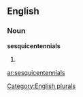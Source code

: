 
==English==

===Noun===
'''sesquicentennials'''

# {{plural of|[[sesquicentennial]]}}

[[Category:English plurals]]

[[ar:sesquicentennials]]